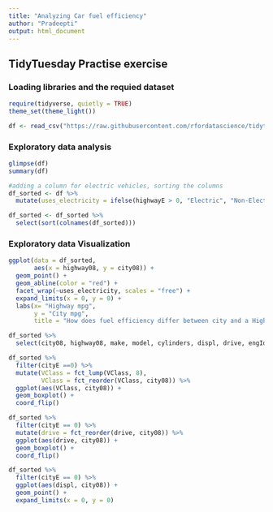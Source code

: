 ```yaml
---
title: "Analyzing Car fuel efficiency"
author: "Pradeepti"
output: html_document
---
```

## TidyTuesday Practise exercise

### Loading libraries and the requied dataset
```r
require(tidyverse, quietly = TRUE)
theme_set(theme_light())

df <- read_csv("https://raw.githubusercontent.com/rfordatascience/tidytuesday/master/data/2019/2019-10-15/big_epa_cars.csv")

```

### Exploratory data analysis
```r
glimpse(df)
summary(df)

#adding a column for electric vehicles, sorting the columns
df_sorted <- df %>% 
  mutate(uses_electricity = ifelse(highwayE > 0, "Electric", "Non-Electric")) 

df_sorted <- df_sorted %>% 
  select(sort(colnames(df_sorted)))

```

### Exploratory data Visualization
```r
ggplot(data = df_sorted, 
       aes(x = highway08, y = city08)) +
  geom_point() +
  geom_abline(color = "red") +
  facet_wrap(~uses_electricity, scales = "free") +
  expand_limits(x = 0, y = 0) +
  labs(x= "Highway mpg", 
       y = "City mpg",
       title = "How does fuel efficiency differ between city and a Highway")

```


```r
df_sorted %>% 
  select(city08, highway08, make, model, cylinders, displ, drive, engId, eng_dscr)

df_sorted %>% 
  filter(cityE ==0) %>% 
  mutate(VClass = fct_lump(VClass, 8),
         VClass = fct_reorder(VClass, city08)) %>%
  ggplot(aes(VClass, city08)) +
  geom_boxplot() +
  coord_flip()

```


```r
df_sorted %>% 
  filter(cityE == 0) %>% 
  mutate(drive = fct_reorder(drive, city08)) %>% 
  ggplot(aes(drive, city08)) +
  geom_boxplot() + 
  coord_flip()

```

```r
df_sorted %>% 
  filter(cityE == 0) %>% 
  ggplot(aes(displ, city08)) +
  geom_point() +
  expand_limits(x = 0, y = 0)
```
